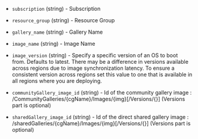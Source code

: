 <!-- Code generated from the comments of the SharedImageGallery struct in builder/azure/arm/config.go; DO NOT EDIT MANUALLY -->

- `subscription` (string) - Subscription

- `resource_group` (string) - Resource Group

- `gallery_name` (string) - Gallery Name

- `image_name` (string) - Image Name

- `image_version` (string) - Specify a specific version of an OS to boot from.
  Defaults to latest. There may be a difference in versions available
  across regions due to image synchronization latency. To ensure a consistent
  version across regions set this value to one that is available in all
  regions where you are deploying.

- `communityGallery_image_id` (string) - Id of the community gallery image : /CommunityGalleries/{cgName}/Images/{img}[/Versions/{}] (Versions part is optional)

- `sharedGallery_image_id` (string) - Id of the direct shared gallery image : /sharedGalleries/{cgName}/Images/{img}[/Versions/{}] (Versions part is optional)

<!-- End of code generated from the comments of the SharedImageGallery struct in builder/azure/arm/config.go; -->
